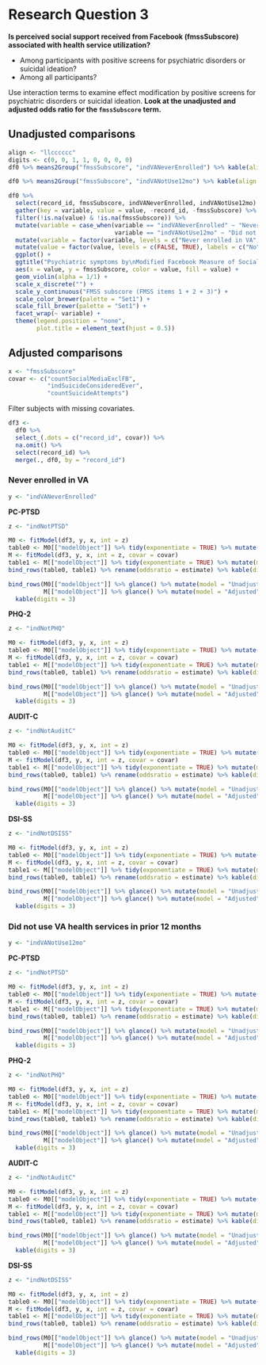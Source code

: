 # Research Question 3

**Is perceived social support received from Facebook (fmssSubscore) associated with health service utilization?**

* Among participants with positive screens for psychiatric disorders or suicidal ideation?
* Among all participants?

Use interaction terms to examine effect modification by positive screens for
psychiatric disorders or suicidal ideation.
**Look at the unadjusted and adjusted odds ratio for the `fmssSubscore` term.**

## Unadjusted comparisons

```r
align <- "llcccccc"
digits <- c(0, 0, 1, 1, 0, 0, 0, 0)
df0 %>% means2Group("fmssSubscore", "indVANeverEnrolled") %>% kable(align = align, digits = digits)
```

\newline

```r
df0 %>% means2Group("fmssSubscore", "indVANotUse12mo") %>% kable(align = align, digits = digits)
```

\newline

```r
df0 %>% 
  select(record_id, fmssSubscore, indVANeverEnrolled, indVANotUse12mo) %>% 
  gather(key = variable, value = value, -record_id, -fmssSubscore) %>% 
  filter(!is.na(value) & !is.na(fmssSubscore)) %>% 
  mutate(variable = case_when(variable == "indVANeverEnrolled" ~ "Never enrolled in VA",
                              variable == "indVANotUse12mo" ~ "Did not use VA health services\nin prior 12 months")) %>% 
  mutate(variable = factor(variable, levels = c("Never enrolled in VA", "Did not use VA health services\nin prior 12 months"))) %>% 
  mutate(value = factor(value, levels = c(FALSE, TRUE), labels = c("No", "Yes"))) %>% 
  ggplot() +
  ggtitle("Psychiatric symptoms by\nModified Facebook Measure of Social Support") +
  aes(x = value, y = fmssSubscore, color = value, fill = value) +
  geom_violin(alpha = 1/1) +
  scale_x_discrete("") +
  scale_y_continuous("FMSS subscore (FMSS items 1 + 2 + 3)") +
  scale_color_brewer(palette = "Set1") + 
  scale_fill_brewer(palette = "Set1") +
  facet_wrap(~ variable) +
  theme(legend.position = "none",
        plot.title = element_text(hjust = 0.5))
```


## Adjusted comparisons

```r
x <- "fmssSubscore"
covar <- c("countSocialMediaExclFB",
           "indSuicideConsideredEver",
           "countSuicideAttempts")
```

Filter subjects with missing covariates.

```r
df3 <-
  df0 %>% 
  select_(.dots = c("record_id", covar)) %>% 
  na.omit() %>% 
  select(record_id) %>% 
  merge(., df0, by = "record_id")
```


### Never enrolled in VA

```r
y <- "indVANeverEnrolled"
```

**PC-PTSD**

```r
z <- "indNotPTSD"
```

```r
M0 <- fitModel(df3, y, x, int = z)
table0 <- M0[["modelObject"]] %>% tidy(exponentiate = TRUE) %>% mutate(model = "Unadjusted") %>% select(model, everything())
M <- fitModel(df3, y, x, int = z, covar = covar)
table1 <- M[["modelObject"]] %>% tidy(exponentiate = TRUE) %>% mutate(model = "Adjusted") %>% select(model, everything())
bind_rows(table0, table1) %>% rename(oddsratio = estimate) %>% kable(digits = 3)
```

\newline

```r
bind_rows(M0[["modelObject"]] %>% glance() %>% mutate(model = "Unadjusted") %>% select(model, everything()),
          M[["modelObject"]] %>% glance() %>% mutate(model = "Adjusted") %>% select(model, everything())) %>% 
  kable(digits = 3)
```

**PHQ-2**

```r
z <- "indNotPHQ"
```

```r
M0 <- fitModel(df3, y, x, int = z)
table0 <- M0[["modelObject"]] %>% tidy(exponentiate = TRUE) %>% mutate(model = "Unadjusted") %>% select(model, everything())
M <- fitModel(df3, y, x, int = z, covar = covar)
table1 <- M[["modelObject"]] %>% tidy(exponentiate = TRUE) %>% mutate(model = "Adjusted") %>% select(model, everything())
bind_rows(table0, table1) %>% rename(oddsratio = estimate) %>% kable(digits = 3)
```

\newline

```r
bind_rows(M0[["modelObject"]] %>% glance() %>% mutate(model = "Unadjusted") %>% select(model, everything()),
          M[["modelObject"]] %>% glance() %>% mutate(model = "Adjusted") %>% select(model, everything())) %>% 
  kable(digits = 3)
```

**AUDIT-C**

```r
z <- "indNotAuditC"
```

```r
M0 <- fitModel(df3, y, x, int = z)
table0 <- M0[["modelObject"]] %>% tidy(exponentiate = TRUE) %>% mutate(model = "Unadjusted") %>% select(model, everything())
M <- fitModel(df3, y, x, int = z, covar = covar)
table1 <- M[["modelObject"]] %>% tidy(exponentiate = TRUE) %>% mutate(model = "Adjusted") %>% select(model, everything())
bind_rows(table0, table1) %>% rename(oddsratio = estimate) %>% kable(digits = 3)
```

\newline

```r
bind_rows(M0[["modelObject"]] %>% glance() %>% mutate(model = "Unadjusted") %>% select(model, everything()),
          M[["modelObject"]] %>% glance() %>% mutate(model = "Adjusted") %>% select(model, everything())) %>% 
  kable(digits = 3)
```

**DSI-SS**

```r
z <- "indNotDSISS"
```

```r
M0 <- fitModel(df3, y, x, int = z)
table0 <- M0[["modelObject"]] %>% tidy(exponentiate = TRUE) %>% mutate(model = "Unadjusted") %>% select(model, everything())
M <- fitModel(df3, y, x, int = z, covar = covar)
table1 <- M[["modelObject"]] %>% tidy(exponentiate = TRUE) %>% mutate(model = "Adjusted") %>% select(model, everything())
bind_rows(table0, table1) %>% rename(oddsratio = estimate) %>% kable(digits = 3)
```

\newline

```r
bind_rows(M0[["modelObject"]] %>% glance() %>% mutate(model = "Unadjusted") %>% select(model, everything()),
          M[["modelObject"]] %>% glance() %>% mutate(model = "Adjusted") %>% select(model, everything())) %>% 
  kable(digits = 3)
```


### Did not use VA health services in prior 12 months

```r
y <- "indVANotUse12mo"
```

**PC-PTSD**

```r
z <- "indNotPTSD"
```

```r
M0 <- fitModel(df3, y, x, int = z)
table0 <- M0[["modelObject"]] %>% tidy(exponentiate = TRUE) %>% mutate(model = "Unadjusted") %>% select(model, everything())
M <- fitModel(df3, y, x, int = z, covar = covar)
table1 <- M[["modelObject"]] %>% tidy(exponentiate = TRUE) %>% mutate(model = "Adjusted") %>% select(model, everything())
bind_rows(table0, table1) %>% rename(oddsratio = estimate) %>% kable(digits = 3)
```

\newline

```r
bind_rows(M0[["modelObject"]] %>% glance() %>% mutate(model = "Unadjusted") %>% select(model, everything()),
          M[["modelObject"]] %>% glance() %>% mutate(model = "Adjusted") %>% select(model, everything())) %>% 
  kable(digits = 3)
```

**PHQ-2**

```r
z <- "indNotPHQ"
```

```r
M0 <- fitModel(df3, y, x, int = z)
table0 <- M0[["modelObject"]] %>% tidy(exponentiate = TRUE) %>% mutate(model = "Unadjusted") %>% select(model, everything())
M <- fitModel(df3, y, x, int = z, covar = covar)
table1 <- M[["modelObject"]] %>% tidy(exponentiate = TRUE) %>% mutate(model = "Adjusted") %>% select(model, everything())
bind_rows(table0, table1) %>% rename(oddsratio = estimate) %>% kable(digits = 3)
```

\newline

```r
bind_rows(M0[["modelObject"]] %>% glance() %>% mutate(model = "Unadjusted") %>% select(model, everything()),
          M[["modelObject"]] %>% glance() %>% mutate(model = "Adjusted") %>% select(model, everything())) %>% 
  kable(digits = 3)
```

**AUDIT-C**

```r
z <- "indNotAuditC"
```

```r
M0 <- fitModel(df3, y, x, int = z)
table0 <- M0[["modelObject"]] %>% tidy(exponentiate = TRUE) %>% mutate(model = "Unadjusted") %>% select(model, everything())
M <- fitModel(df3, y, x, int = z, covar = covar)
table1 <- M[["modelObject"]] %>% tidy(exponentiate = TRUE) %>% mutate(model = "Adjusted") %>% select(model, everything())
bind_rows(table0, table1) %>% rename(oddsratio = estimate) %>% kable(digits = 3)
```

\newline

```r
bind_rows(M0[["modelObject"]] %>% glance() %>% mutate(model = "Unadjusted") %>% select(model, everything()),
          M[["modelObject"]] %>% glance() %>% mutate(model = "Adjusted") %>% select(model, everything())) %>% 
  kable(digits = 3)
```

**DSI-SS**

```r
z <- "indNotDSISS"
```

```r
M0 <- fitModel(df3, y, x, int = z)
table0 <- M0[["modelObject"]] %>% tidy(exponentiate = TRUE) %>% mutate(model = "Unadjusted") %>% select(model, everything())
M <- fitModel(df3, y, x, int = z, covar = covar)
table1 <- M[["modelObject"]] %>% tidy(exponentiate = TRUE) %>% mutate(model = "Adjusted") %>% select(model, everything())
bind_rows(table0, table1) %>% rename(oddsratio = estimate) %>% kable(digits = 3)
```

\newline

```r
bind_rows(M0[["modelObject"]] %>% glance() %>% mutate(model = "Unadjusted") %>% select(model, everything()),
          M[["modelObject"]] %>% glance() %>% mutate(model = "Adjusted") %>% select(model, everything())) %>% 
  kable(digits = 3)
```
